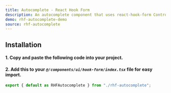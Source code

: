 ```yaml
---
title: Autocomplete - React Hook Form
description: An autocomplete component that uses react-hook-form Controller.
demo: rhf-autocomplete-demo
source: rhf-autocomplete
---
```


## Installation
#### 1. Copy and paste the following code into your project.

<ComponentSource name="rhf-autocomplete" filePath="@/components/ui/hook-form/rhf-autocomplete.tsx"/>

#### 2. Add this to your *`@/components/ui/hook-form/index.tsx`* file for easy import.
```ts
export { default as RHFAutocomplete } from "./rhf-autocomplete";
```
